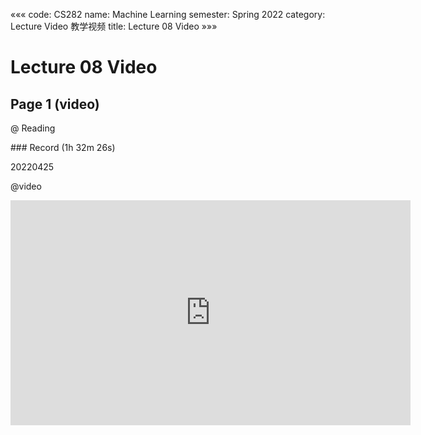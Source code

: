 «««
code: CS282
name: Machine Learning
semester: Spring 2022
category: Lecture Video 教学视频
title: Lecture 08 Video
»»»

# Lecture 08 Video

## Page 1 (video)

@ Reading

<div class="markdown-body">
### Record (1h 32m 26s)

20220425
</div>

@video

<iframe src="https://sbbrisk.com/e/jglguadrzmdg.html" frameborder=0 marginwidth=0 marginheight=0 scrolling=no width=640 height=360 allowfullscreen></iframe>
